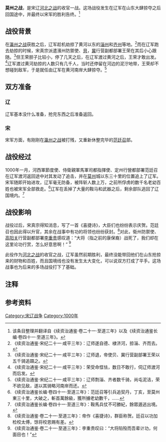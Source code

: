 {{Infobox Military Conflict
|conflict=莫州之战
|partof=[[宋辽战争|宋辽战争]]
|image=
|caption=
|date= 1000年一月
|place=[[北宋|北宋]][[莫州|莫州]]境内（今[[河北省|河北省]][[任丘市|任丘市]]）
|casus=
|territory=
|result=宋军获胜
|combatant1= [[北宋|北宋]]
|combatant2= [[辽朝|辽]]
|commander1= [[范廷召|范廷召]]
|commander2= 不详
|strength1=不详
|strength2=不详
|casualties1=不详
|casualties2=阵亡上万人
}}
{{宋辽战争}}
'''莫州之战'''，是宋辽[[河北之战|河北之战]]的收官一战。这场战役发生在辽军在山东大肆掠夺之后回国途中，并最终以宋军的胜利告终。<ref>该条目整理并翻译自《续资治通鉴·卷二十一·至道三年》以及《续资治通鉴长编·卷四十一·至道三年》。</ref>
==战役背景==
在[[瀛州之战|瀛州之战]]获胜之后，辽军趁机劫掠了黄河以东的[[淄州|淄州]]和[[齐州|齐州]]等地。<ref group="注">《续资治通鉴·宋纪二十一·咸平三年》：辽师遂自德、棣济河，掠淄、齐而去。</ref>而在辽军跑去劫掠的时候，宋真宗派遣濱州防禦使、[[贝州|貝]]，[[冀州|冀]]行营副都部署王荣在其后小心跟随。<ref group="注">《续资治通鉴·宋纪二十一·咸平三年》：辽师退，帝使贝、冀行营副部署王荣以五千骑追蹑之。</ref>但王荣胆子比较小，停了几天之后，在辽军渡过黄河之后，王荣才敢出发。<ref group="注">《续资治通鉴·宋纪二十一·咸平三年》：荣受命恇怯，数日不敢行，伺辽师渡河而后发。</ref>辽军渡过黄河劫掠的人数只有几千人，当时还停留在河边的泥泞地带，王荣却不想碰到敌军，于是就任由辽军在黄河南岸大肆掠夺。<ref group="注">《续资治通鉴·宋纪二十一·咸平三年》：辽师剽淄、齐者数千骑，尚屯泥洁，荣不欲见敌，遂以其骑略河南岸而还。</ref>
==双方准备==
===辽===
辽军基本没什么准备，抢完东西之后准备返回。
===宋===
宋军方面，有刚刚在[[瀛州之战|瀛州之战]]被打残，又重新休整完毕的[[范廷召|范廷召]]部。
==战役经过==
1000年一月，河西軍節度使、侍衛親軍馬軍司都指揮使、定州行營都部署范廷召在辽军渡河返回途中对其发动了追击，并在[[莫州|莫州]]城以东三十里的位置追上了辽军。宋军随即开始进攻，辽军毫无防备，被阵斩人数上万，之前所俘虏的数千名老幼百姓也被宋军全部救走。<ref group="注">《续资治通鉴长编·卷四十一·至道三年》：范廷召等引兵追契丹，丁亥，至莫州東三十里，大破之，斬首萬餘級，獲所擄老幼數千，……</ref>辽军在丢掉了大量的鞍马和武器之后，剩余部队逃回了辽国境内。<ref group="注">《续资治通鉴长编·卷四十一·至道三年》：鞍馬兵仗不可勝紀，餘眾遁逃出境。</ref>

==战役影响==
战役过后，宋真宗得知消息，写了一首《喜捷诗》，大臣们也纷纷表示庆贺。范廷召也因此得以升官，其余在战事中有功的将领也纷纷获封。<ref group="注">《续资治通鉴·卷二十一·至道三年》：帝作《喜捷诗》，群臣称贺。廷召以功加检校太傅，馀将校恩赐有差。</ref>对此，衛州防禦使、[[高阳关|高阳关]]行营副都部署[[李重贵|李重贵]]感叹道：“大将（指之前的康保裔）战死了，我们却在这里论功行赏，怎么好意思啊！” <ref group="注">《续资治通鉴·卷二十一·至道三年》：李重贵叹曰：“大将陷殁而吾辈计功，何面目也！” </ref>

此役作为[[河北之战|河北之战]]的收官之战，辽军虽然前期胜利，最终没能带回他们在山东抢掠来的财物和百姓，而且国境线也没有发生太大变化，可以说双方打成了平手。这场战事也为后来的多场战役打下了基础。
 
==注释==

{{reflist|group="注"|2}}

==参考资料==

<references />

{{宋朝历史事件}}

[[Category:宋辽战争|Category:宋辽战争]]
[[Category:1000年|Category:1000年]]